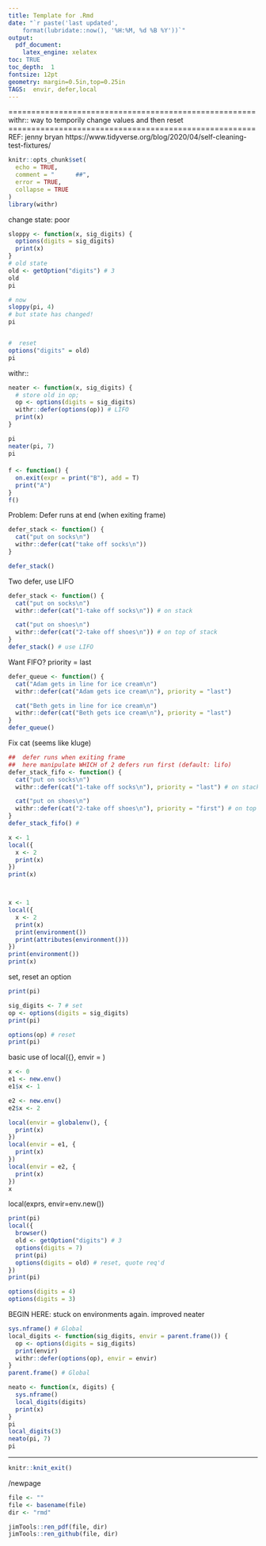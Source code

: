 ```yaml
--- 
title: Template for .Rmd 
date: "`r paste('last updated', 
    format(lubridate::now(), '%H:%M, %d %B %Y'))`"
output: 
  pdf_document: 
    latex_engine: xelatex
toc: TRUE 
toc_depth:  1 
fontsize: 12pt 
geometry: margin=0.5in,top=0.25in 
TAGS:  envir, defer,local
---
```


 ======================================================
withr::  way to temporily change values and then reset
 ======================================================
 REF: jenny bryan
 https://www.tidyverse.org/blog/2020/04/self-cleaning-test-fixtures/


```r
knitr::opts_chunk$set(
  echo = TRUE,
  comment = "      ##",
  error = TRUE,
  collapse = TRUE
)
library(withr)
```



change state:   poor
```r
sloppy <- function(x, sig_digits) {
  options(digits = sig_digits)
  print(x)
}
# old state
old <- getOption("digits") # 3
old
pi

# now
sloppy(pi, 4)
# but state has changed!
pi


#  reset
options("digits" = old)
pi
```

withr::
```r
neater <- function(x, sig_digits) {
  # store old in op;
  op <- options(digits = sig_digits)
  withr::defer(options(op)) # LIFO
  print(x)
}

pi
neater(pi, 7)
pi
```

#### 
```r
f <- function() {
  on.exit(expr = print("B"), add = T)
  print("A")
}
f()
```

Problem:  Defer runs at end  (when exiting frame)
```r
defer_stack <- function() {
  cat("put on socks\n")
  withr::defer(cat("take off socks\n"))
}

defer_stack()
```

Two defer, use LIFO 
```r
defer_stack <- function() {
  cat("put on socks\n")
  withr::defer(cat("1-take off socks\n")) # on stack

  cat("put on shoes\n")
  withr::defer(cat("2-take off shoes\n")) # on top of stack
}
defer_stack() # use LIFO
```

Want FIFO? priority = last
```r
defer_queue <- function() {
  cat("Adam gets in line for ice cream\n")
  withr::defer(cat("Adam gets ice cream\n"), priority = "last")

  cat("Beth gets in line for ice cream\n")
  withr::defer(cat("Beth gets ice cream\n"), priority = "last")
}
defer_queue()
```

Fix cat (seems like kluge)
```r
##  defer runs when exiting frame
##  here manipulate WHICH of 2 defers run first (default: lifo)
defer_stack_fifo <- function() {
  cat("put on socks\n")
  withr::defer(cat("1-take off socks\n"), priority = "last") # on stack

  cat("put on shoes\n")
  withr::defer(cat("2-take off shoes\n"), priority = "first") # on top of stack
}
defer_stack_fifo() #
```

```r
x <- 1
local({
  x <- 2
  print(x)
})
print(x)



x <- 1
local({
  x <- 2
  print(x)
  print(environment())
  print(attributes(environment()))
})
print(environment())
print(x)
```

set, reset an option
```r
print(pi)

sig_digits <- 7 # set
op <- options(digits = sig_digits)
print(pi)

options(op) # reset
print(pi)
```

basic use of local({}, envir = )
```r
x <- 0
e1 <- new.env()
e1$x <- 1

e2 <- new.env()
e2$x <- 2

local(envir = globalenv(), {
  print(x)
})
local(envir = e1, {
  print(x)
})
local(envir = e2, {
  print(x)
})
x
```

local(exprs, envir=env.new())
```r
print(pi)
local({
  browser()
  old <- getOption("digits") # 3
  options(digits = 7)
  print(pi)
  options(digits = old) # reset, quote req'd
})
print(pi)

options(digits = 4)
options(digits = 3)
```


BEGIN HERE:   stuck on environments again.
improved neater
```r
sys.nframe() # Global
local_digits <- function(sig_digits, envir = parent.frame()) {
  op <- options(digits = sig_digits)
  print(envir)
  withr::defer(options(op), envir = envir)
}
parent.frame() # Global

neato <- function(x, digits) {
  sys.nframe()
  local_digits(digits)
  print(x)
}
pi
local_digits(3)
neato(pi, 7)
pi
```

***

```r
knitr::knit_exit()
```

/newpage

```r
file <- ""
file <- basename(file)
dir <- "rmd"

jimTools::ren_pdf(file, dir)
jimTools::ren_github(file, dir)
```
